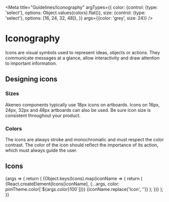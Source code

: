 
<Meta
  title="Guidelines/Iconography"
  argTypes={{
    color: {control: {type: 'select'}, options: Object.values(colors).flat()},
    size: {control: {type: 'select'}, options: [16, 24, 32, 48]},
  }}
  args={{color: 'grey', size: 24}}
/>

# Iconography

Icons are visual symbols used to represent ideas, objects or actions. They communicate messages at a glance, allow interactivity and draw attention to important information.

## Designing icons

### Sizes

Akeneo components typically use 18px icons on artboards. Icons on 16px, 24px, 32px and 48px artboards can also be used. Be sure icon size is consistent throughout your product.

### Colors

The icons are always stroke and monochromatic and must respect the color contrast. The color of the icon should reflect the importance of its action, which must always guide the user.

## Icons

<ArgsTable story="Standard" />

<Canvas>
  <Story name="Standard">
    {args => {
      return (
        <PreviewGrid size={args.size}>
          {Object.keys(Icons).map(iconName => {
            return (
              <PreviewCard key={iconName}>
                <PreviewContainer>
                  {React.createElement(Icons[iconName], {...args, color: pimTheme.color[`${args.color}100`]})}
                </PreviewContainer>
                <LabelContainer>{iconName.replace('Icon', '')}</LabelContainer>
              </PreviewCard>
            );
          })}
        </PreviewGrid>
      );
    }}
  </Story>
</Canvas>

